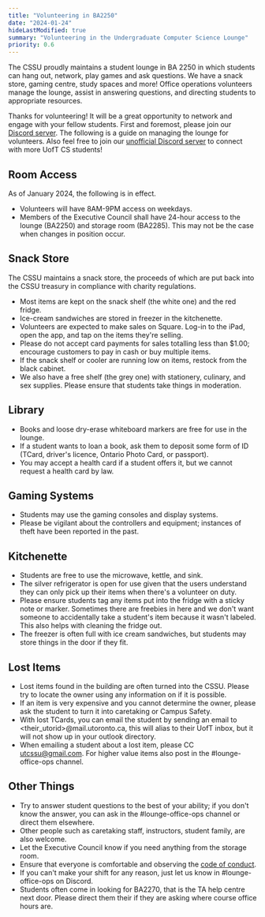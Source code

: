 ```yaml
---
title: "Volunteering in BA2250"
date: "2024-01-24"
hideLastModified: true
summary: "Volunteering in the Undergraduate Computer Science Lounge"
priority: 0.6
---
```


The CSSU proudly maintains a student lounge in BA 2250 in which students can hang out, network, play games and ask questions. We have a snack store, gaming centre, study spaces and more! Office operations volunteers manage the lounge, assist in answering questions, and directing students to appropriate resources.

Thanks for volunteering! It will be a great opportunity to network and engage with your fellow students. First and foremost, please join our [Discord server](https://discord.gg/R9hneMaafD). The following is a guide on managing the lounge for volunteers. Also feel free to join our [unofficial Discord server](https://discord.gg/w7hWTEkF) to connect with more UofT CS students!

## Room Access

As of January 2024, the following is in effect.

- Volunteers will have 8AM-9PM access on weekdays.
- Members of the Executive Council shall have 24-hour access to the lounge (BA2250) and storage room (BA2285). This may not be the case when changes in position occur.

## Snack Store

The CSSU maintains a snack store, the proceeds of which are put back into the CSSU treasury in compliance with charity regulations.

- Most items are kept on the snack shelf (the white one) and the red fridge.
- Ice-cream sandwiches are stored in freezer in the kitchenette.
- Volunteers are expected to make sales on Square. Log-in to the iPad, open the app, and tap on the items they're selling.
- Please do not accept card payments for sales totalling less than $1.00; encourage customers to pay in cash or buy multiple items.
- If the snack shelf or cooler are running low on items, restock from the black cabinet.
- We also have a free shelf (the grey one) with stationery, culinary, and sex supplies. Please ensure that students take things in moderation.

## Library

- Books and loose dry-erase whiteboard markers are free for use in the lounge.
- If a student wants to loan a book, ask them to deposit some form of ID (TCard, driver's licence, Ontario Photo Card, or passport).
- You may accept a health card if a student offers it, but we cannot request a health card by law.

## Gaming Systems

- Students may use the gaming consoles and display systems.
- Please be vigilant about the controllers and equipment; instances of theft have been reported in the past.

## Kitchenette

- Students are free to use the microwave, kettle, and sink.
- The silver refrigerator is open for use given that the users understand they can only pick up their items when there's a volunteer on duty.
- Please ensure students tag any items put into the fridge with a sticky note or marker. Sometimes there are freebies in here and we don't want someone to accidentally take a student's item because it wasn't labeled. This also helps with cleaning the fridge out.
- The freezer is often full with ice cream sandwiches, but students may store things in the door if they fit.

## Lost Items

- Lost items found in the building are often turned into the CSSU. Please try to locate the owner using any information on if it is possible.
- If an item is very expensive and you cannot determine the owner, please ask the student to turn it into caretaking or Campus Safety.
- With lost TCards, you can email the student by sending an email to \<their_utorid\>@mail.utoronto.ca, this will alias to their UofT inbox, but it will not show up in your outlook directory.
- When emailing a student about a lost item, please CC [utcssu@gmail.com](mailto:utcssu@gmail.com). For higher value items also post in the #lounge-office-ops channel.

## Other Things

- Try to answer student questions to the best of your ability; if you don't know the answer, you can ask in the #lounge-office-ops channel or direct them elsewhere.
- Other people such as caretaking staff, instructors, student family, are also welcome.
- Let the Executive Council know if you need anything from the storage room.
- Ensure that everyone is comfortable and observing the [code of conduct](../ba2250).
- If you can't make your shift for any reason, just let us know in #lounge-office-ops on Discord.
- Students often come in looking for BA2270, that is the TA help centre next door. Please direct them their if they are asking where course office hours are.

